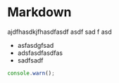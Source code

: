 # Markdown
ajdfhasdkjfhasdfasdf
asdf
sad
f
asd
- asfasdgfsad
- adsfasdfasdfas
- sadfsadf

```js
console.warn();
```
